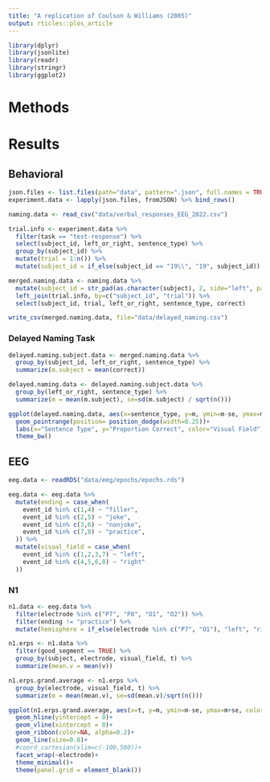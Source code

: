 ```yaml
---
title: "A replication of Coulson & Williams (2005)"
output: rticles::plos_article
---
```


```r
library(dplyr)
library(jsonlite)
library(readr)
library(stringr)
library(ggplot2)
```


# Methods

# Results

## Behavioral

```r
json.files <- list.files(path="data", pattern=".json", full.names = TRUE)
experiment.data <- lapply(json.files, fromJSON) %>% bind_rows()

naming.data <- read_csv("data/verbal_responses_EEG_2022.csv")
```

```r
trial.info <- experiment.data %>%
  filter(task == "test-response") %>%
  select(subject_id, left_or_right, sentence_type) %>%
  group_by(subject_id) %>%
  mutate(trial = 1:n()) %>%
  mutate(subject_id = if_else(subject_id == "19\\", "19", subject_id))

merged.naming.data <- naming.data %>%
  mutate(subject_id = str_pad(as.character(subject), 2, side="left", pad="0")) %>%
  left_join(trial.info, by=c("subject_id", "trial")) %>%
  select(subject_id, trial, left_or_right, sentence_type, correct)

write_csv(merged.naming.data, file="data/delayed_naming.csv")
```

### Delayed Naming Task

```r
delayed.naming.subject.data <- merged.naming.data %>%
  group_by(subject_id, left_or_right, sentence_type) %>%
  summarize(m.subject = mean(correct))

delayed.naming.data <- delayed.naming.subject.data %>%
  group_by(left_or_right, sentence_type) %>%
  summarize(m = mean(m.subject), se=sd(m.subject) / sqrt(n()))
```

```r
ggplot(delayed.naming.data, aes(x=sentence_type, y=m, ymin=m-se, ymax=m+se, color=left_or_right))+
  geom_pointrange(position= position_dodge(width=0.25))+
  labs(x="Sentence Type", y="Proportion Correct", color="Visual Field")+
  theme_bw()
```

## EEG

```r
eeg.data <- readRDS("data/eeg/epochs/epochs.rds")

eeg.data <- eeg.data %>%
  mutate(ending = case_when(
    event_id %in% c(1,4) ~ "filler",
    event_id %in% c(2,5) ~ "joke",
    event_id %in% c(3,6) ~ "nonjoke",
    event_id %in% c(7,8) ~ "practice",
  )) %>%
  mutate(visual_field = case_when(
    event_id %in% c(1,2,3,7) ~ "left",
    event_id %in% c(4,5,6,8) ~ "right"
  ))
```

### N1

```r
n1.data <- eeg.data %>%
  filter(electrode %in% c("P7", "P8", "O1", "O2")) %>%
  filter(ending != "practice") %>%
  mutate(hemisphere = if_else(electrode %in% c("P7", "O1"), "left", "right"))
```

```r
n1.erps <- n1.data %>%
  filter(good_segment == TRUE) %>%
  group_by(subject, electrode, visual_field, t) %>%
  summarize(mean.v = mean(v))

n1.erps.grand.average <- n1.erps %>%
  group_by(electrode, visual_field, t) %>%
  summarize(m = mean(mean.v), se=sd(mean.v)/sqrt(n()))
```

```r
ggplot(n1.erps.grand.average, aes(x=t, y=m, ymin=m-se, ymax=m+se, color=visual_field, fill=visual_field))+
  geom_hline(yintercept = 0)+
  geom_vline(xintercept = 0)+
  geom_ribbon(color=NA, alpha=0.2)+
  geom_line(size=0.8)+
  #coord_cartesian(xlim=c(-100,500))+
  facet_wrap(~electrode)+
  theme_minimal()+
  theme(panel.grid = element_blank())
```

